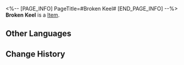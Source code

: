 <%-- [PAGE_INFO]
PageTitle=#Broken Keel#
[END_PAGE_INFO] --%>
{{Item Infobox
|id          = 83104
|image       = Item Broken Keel.png
|type        = 
|invCategory = 
|rarity      = 5
|effect      = 
|description = 
|source1     = [[Simulated Universe: World 7 - Immersion Device Redemption]]
}}
'''Broken Keel''' is a [[Item]].

==Other Languages==
{{Other Languages
|en   = Broken Keel
|zhs  = 折断的龙骨
|zht  = 折斷的龍骨
|ja   = 折れた竜骨
|ko   = 부러진 용골
|es   = Quilla rota
|fr   = Quille brisée
|ru   = Сломанный киль
|th   = Broken Keel
|vi   = Bộ Khung Bị Gãy
|de   = Gebrochener Kiel
|id   = Broken Keel
|pt   = Quilha Quebrada
}}

==Change History==
{{Change History|2.0}}
